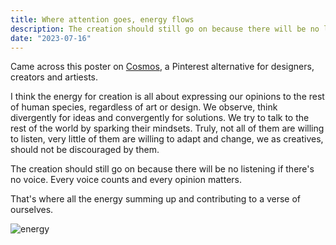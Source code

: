 ```yaml
---
title: Where attention goes, energy flows
description: The creation should still go on because there will be no listening if there's no voice. Every voice counts and every opinion matters.
date: "2023-07-16"
---
```


Came across this poster on [Cosmos](https://www.cosmos.so), a Pinterest alternative for designers, creators and artiests. 

I think the energy for creation is all about expressing our opinions to the rest of human species, regardless of art or design. We observe, think divergently for ideas and convergently for solutions. We try to talk to the rest of the world by sparking their mindsets. Truly, not all of them are willing to listen, very little of them are willing to adapt and change, we as creatives, should not be discouraged by them.

The creation should still go on because there will be no listening if there's no voice. Every voice counts and every opinion matters.

That's where all the energy summing up and contributing to a verse of ourselves.

<script src="tilt.jquery.js"></script>

<span data-tilt>
<div class="md:container md:mx-auto box-border p-8 border-0 bg-slate-50 dark:bg-slate-800">
    <Image class="rounded-md shadow-2xl" src="/energy.jpg" alt="energy"/>
</div>
</span>